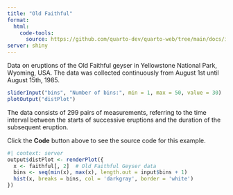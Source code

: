 ```yaml
---
title: "Old Faithful"
format: 
  html:
    code-tools: 
      source: https://github.com/quarto-dev/quarto-web/tree/main/docs/interactive/shiny/_examples/old-faithful/shiny-old-faithful.qmd
server: shiny
---
```


Data on eruptions of the Old Faithful geyser in Yellowstone National Park,
Wyoming, USA. The data was collected continuously from August 1st until
August 15th, 1985.

```r
sliderInput("bins", "Number of bins:", min = 1, max = 50, value = 30)
plotOutput("distPlot")
```

The data consists of 299 pairs of measurements, referring to the time interval
between the starts of successive eruptions and the duration of the subsequent
eruption.

Click the **Code** button above to see the source code for this example.

```r
#| context: server
output$distPlot <- renderPlot({
  x <- faithful[, 2]  # Old Faithful Geyser data
  bins <- seq(min(x), max(x), length.out = input$bins + 1)
  hist(x, breaks = bins, col = 'darkgray', border = 'white')
})
```